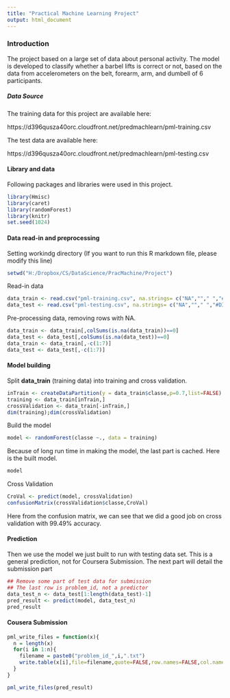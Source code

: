 ```yaml
---
title: "Practical Machine Learning Project"
output: html_document
---
```


### Introduction
The project based on a large set of data about personal activity. The model is developed to classify whether a barbel lifts is correct or not, based on the data from accelerometers on the belt, forearm, arm, and dumbell of 6 participants.

##### Data Source
The training data for this project are available here: 

https://d396qusza40orc.cloudfront.net/predmachlearn/pml-training.csv

The test data are available here: 

https://d396qusza40orc.cloudfront.net/predmachlearn/pml-testing.csv

#### Library and data

Following packages and libraries were used in this project.

```r
library(Hmisc)
library(caret)
library(randomForest)
library(knitr)
set.seed(1024)
```

#### Data read-in and preprocessing

Setting workindg directory (If you want to run this R markdown file, please modify this line)
```r
setwd("H:/Dropbox/CS/DataScience/PracMachine/Project")
```

Read-in data
```r
data_train <- read.csv("pml-training.csv", na.strings= c("NA",""," ","#DIV/0!"))
data_test <- read.csv("pml-testing.csv", na.strings= c("NA",""," ","#DIV/0!"))
```

Pre-processing data, removing rows with NA.
```r
data_train <- data_train[,colSums(is.na(data_train))==0]
data_test <- data_test[,colSums(is.na(data_test))==0]
data_train <- data_train[,-c(1:7)]
data_test <- data_test[,-c(1:7)]
```

#### Model building

Split __data_train__ (training data) into training and cross validation.
```r
inTrain <- createDataPartition(y = data_train$classe,p=0.7,list=FALSE)
training <- data_train[inTrain,]
crossValidation <- data_train[-inTrain,]
dim(training);dim(crossValidation)
```

Build the model
```r
model <- randomForest(classe ~., data = training)
```

Because of long run time in making the model, the last part is cached. Here is the built model.
```r
model
```

Cross Validation
```r
CroVal <- predict(model, crossValidation)
confusionMatrix(crossValidation$classe,CroVal)
```
Here from the confusion matrix, we can see that we did a good job on cross validation with 99.49% accuracy.

#### Prediction
Then we use the model we just built to run with testing data set. This is a general prediction, not for Coursera Submission. The next part will detail the submission part
```r
## Remove some part of test data for submission
## The last row is problem_id, not a predictor
data_test_n <- data_test[1:length(data_test)-1]
pred_result <- predict(model, data_test_n)
pred_result
```

#### Cousera Submission
```r
pml_write_files = function(x){
  n = length(x)
  for(i in 1:n){
    filename = paste0("problem_id_",i,".txt")
    write.table(x[i],file=filename,quote=FALSE,row.names=FALSE,col.names=FALSE)
  }
}

pml_write_files(pred_result)
```
